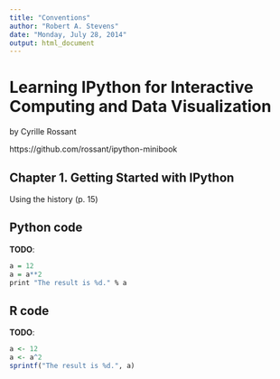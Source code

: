 ---
title: "Conventions"
author: "Robert A. Stevens"
date: "Monday, July 28, 2014"
output: html_document
---

# Learning IPython for Interactive Computing and Data Visualization

by Cyrille Rossant

https://github.com/rossant/ipython-minibook

## Chapter 1. Getting Started with IPython

Using the history (p. 15)

## Python code

**TODO**:  

```{r, engine='python'}
a = 12
a = a**2
print "The result is %d." % a
```

## R code

**TODO**:  

```{r, results="hold", collapse=TRUE}
a <- 12
a <- a^2
sprintf("The result is %d.", a)
```
